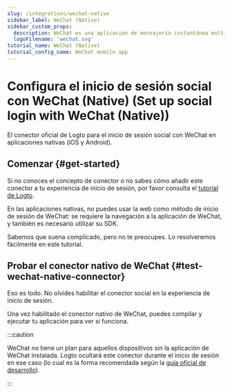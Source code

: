 ```yaml
---
slug: /integrations/wechat-native
sidebar_label: WeChat (Nativo)
sidebar_custom_props:
  description: WeChat es una aplicación de mensajería instantánea multiplataforma.
  logoFilename: 'wechat.svg'
tutorial_name: WeChat (Native)
tutorial_config_name: WeChat mobile app
---
```




# Configura el inicio de sesión social con WeChat (Native) (Set up social login with WeChat (Native))

El conector oficial de Logto para el inicio de sesión social con WeChat en aplicaciones nativas (iOS y Android).

<GuideTip />

## Comenzar \{#get-started}

Si no conoces el concepto de conector o no sabes cómo añadir este conector a tu experiencia de inicio de sesión, por favor consulta el [tutorial de Logto](/connectors/social-connectors).

En las aplicaciones nativas, no puedes usar la web como método de inicio de sesión de WeChat: se requiere la navegación a la aplicación de WeChat, y también es necesario utilizar su SDK.

Sabemos que suena complicado, pero no te preocupes. Lo resolveremos fácilmente en este tutorial.

<Integration />

## Probar el conector nativo de WeChat \{#test-wechat-native-connector}

Eso es todo. No olvides <MainSiteUrl href="/connectors/social-connectors#enable-social-sign-in">habilitar el conector social en la experiencia de inicio de sesión</MainSiteUrl>.

Una vez habilitado el conector nativo de WeChat, puedes compilar y ejecutar tu aplicación para ver si funciona.

:::caution

WeChat no tiene un plan para aquellos dispositivos sin la aplicación de WeChat instalada. Logto ocultará este conector durante el inicio de sesión en ese caso (lo cual es la forma recomendada según la [guía oficial de desarrollo](https://developers.weixin.qq.com/doc/oplatform/en/Mobile_App/WeChat_Login/Development_Guide.html)).

:::
